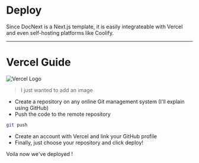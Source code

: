 
# Deploy
Since DocNext is a Next.js template, it is easily integrateable with Vercel and even self-hosting platforms like Coolify.

---

# Vercel Guide
![Vercel Logo](https://ik.imagekit.io/asyrafhussin/purecss/vercel-logo_pRxdMheEW.png?tr=w-1080)

> I just wanted to add an image  

- Create a repository on any online Git management system (I'll explain using GitHub)
- Push the code to the remote repository
```bash
git push
```

- Create an account with Vercel and link your GitHub profile
- Finally, just choose your repository and click deploy!

Voila now we've deployed !

<Navigation previous="/docs/routing" next="/docs/template" />